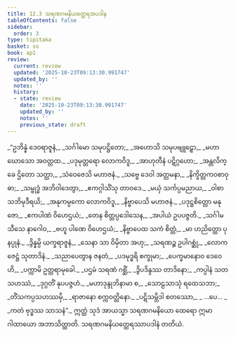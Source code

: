 ```yaml
---
title: 12.3 သရဏဂမနိယတ္ထေရအပဒါန
tableOfContents: false
sidebar:
  order: 3
type: tipitaka
basket: su
book: ap1
review:
  current: review
  updated: '2025-10-23T09:13:30.991747'
  updated_by: ''
  notes: ''
  history:
  - state: review
    date: '2025-10-23T09:13:30.991747'
    updated_by: ''
    notes: ''
    previous_state: draft
---
```



<ReviewStatus review={frontmatter.review} showDetails={true} />

<HypothesisAnnotation frontmatter={frontmatter} />

<DynamicBreadcrumb />

<Division number="20" book="ap1" e="ch" v="20" p="162">

<Paragraph number="1964" type="verses" book="ap1">
_“ဥဘိန္နံ ဒေဝရာဇူနံ,_  
_သင်္ဂါမော သမုပဋ္ဌိတော;_  
_အဟောသိ သမုပဗျူဠှော,_  
_မဟာဃောသော အဝတ္တထ._  

</Paragraph>

</Division>
<Division number="21" book="ap1" e="ch" v="20" p="163">

<Paragraph number="1965" type="verses" book="ap1">
_ပဒုမုတ္တရော လောကဝိဒူ,_  
_အာဟုတီနံ ပဋိဂ္ဂဟော;_  
_အန္တလိက္ခေ ဌိတော သတ္ထာ,_  
_သံဝေဇေသိ မဟာဇနံ._  

</Paragraph>

</Division>
<Division number="22" book="ap1" e="ch" v="20" p="163">

<Paragraph number="1966" type="verses" book="ap1">
_သဗ္ဗေ ဒေဝါ အတ္တမနာ,_  
_နိက္ခိတ္တကဝစာဝုဓာ;_  
_သမ္ဗုဒ္ဓံ အဘိဝါဒေတွာ,_  
_ဧကဂ္ဂါသိံသု တာဝဒေ._  

</Paragraph>

</Division>
<Division number="23" book="ap1" e="ch" v="20" p="163">

<Paragraph number="1967" type="verses" book="ap1">
_မယှံ သင်္ကပ္ပမညာယ,_  
_ဝါစာသဘိမုဒီရယိ;_  
_အနုကမ္ပကော လောကဝိဒူ,_  
_နိဗ္ဗာပေသိ မဟာဇနံ._  

</Paragraph>

</Division>
<Division number="24" book="ap1" e="ch" v="20" p="163">

<Paragraph number="1968" type="verses" book="ap1">
_ပဒုဋ္ဌစိတ္တော မနုဇော,_  
_ဧကပါဏံ ဝိဟေဌယံ;_  
_တေန စိတ္တပ္ပဒေါသေန,_  
_အပါယံ ဥပပဇ္ဇတိ._  

</Paragraph>

</Division>
<Division number="25" book="ap1" e="ch" v="20" p="163">

<Paragraph number="1969" type="verses" book="ap1">
_သင်္ဂါမသီသေ နာဂေါဝ,_  
_ဗဟူ ပါဏေ ဝိဟေဌယံ;_  
_နိဗ္ဗာပေထ သကံ စိတ္တံ,_  
_မာ ဟညိတ္ထော ပုနပ္ပုနံ._  

</Paragraph>

</Division>
<Division number="26" book="ap1" e="ch" v="20" p="163">

<Paragraph number="1970" type="verses" book="ap1">
_ဒွိန္နမ္ပိ ယက္ခရာဇူနံ,_  
_သေနာ သာ ဝိမှိတာ အဟု;_  
_သရဏဉ္စ ဥပါဂစ္ဆုံ,_  
_လောကဇေဋ္ဌံ သုတာဒိနံ._  

</Paragraph>

</Division>
<Division number="27" book="ap1" e="ch" v="20" p="163">

<Paragraph number="1971" type="verses" book="ap1">
_သညာပေတွာန ဇနတံ,_  
_ပဒမုဒ္ဓရိ စက္ခုမာ;_  
_ပေက္ခမာနောဝ ဒေဝေဟိ,_  
_ပက္ကာမိ ဥတ္တရာမုခေါ._  

</Paragraph>

</Division>
<Division number="28" book="ap1" e="ch" v="20" p="163">

<Paragraph number="1972" type="verses" book="ap1">
_ပဌမံ သရဏံ ဂစ္ဆိံ,_  
_ဒွိပဒိန္ဒဿ တာဒိနော;_  
_ကပ္ပါနံ သတသဟဿံ,_  
_ဒုဂ္ဂတိံ နုပပဇ္ဇဟံ._  

</Paragraph>

</Division>
<Division number="29" book="ap1" e="ch" v="20" p="163">

<Paragraph number="1973" type="verses" book="ap1">
_မဟာဒုန္ဒုဘိနာမာ စ,_  
_သောဠသာသုံ ရထေသဘာ;_  
_တိံသကပ္ပသဟဿမှိ,_  
_ရာဇာနော စက္ကဝတ္တိနော._  

</Paragraph>

</Division>
<Division number="30" book="ap1" e="ch" v="20" p="163">

<Paragraph number="1974" type="verses" book="ap1">
_ပဋိသမ္ဘိဒါ စတဿော,_  
_ …ပေ… _  
_ကတံ ဗုဒ္ဓဿ သာသနံ”._  

</Paragraph>

<Paragraph number="1975" book="ap1">
ဣတ္ထံ သုဒံ အာယသ္မာ သရဏဂမနိယော ထေရော ဣမာ ဂါထာယော အဘာသိတ္ထာတိ.

</Paragraph>
</Division>

<Paragraph number="1976" type="center" book="ap1">
သရဏဂမနိယတ္ထေရဿာပဒါနံ တတိယံ.
</Paragraph>